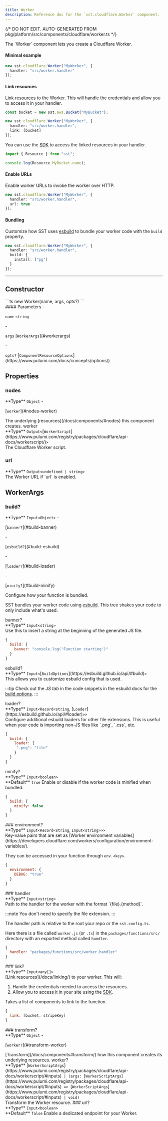```yaml
---
title: Worker
description: Reference doc for the `sst.cloudflare.Worker` component.
---
```


{/* DO NOT EDIT. AUTO-GENERATED FROM pkg/platform/src/components/cloudflare/worker.ts */}


<div class="tsdoc">

<Section type="about">
The `Worker` component lets you create a Cloudflare Worker.

#### Minimal example

```ts
new sst.cloudflare.Worker("MyWorker", {
  handler: "src/worker.handler"
});
```

#### Link resources

[Link resources](/docs/linking/) to the Worker. This will handle the credentials
and allow you to access it in your handler.

```ts {5}
const bucket = new sst.aws.Bucket("MyBucket");

new sst.cloudflare.Worker("MyWorker", {
  handler: "src/worker.handler",
  link: [bucket]
});
```

You can use the [SDK](/docs/reference/sdk/) to access the linked resources
in your handler.

```ts title="src/worker.ts"
import { Resource } from "sst";

console.log(Resource.MyBucket.name);
```

#### Enable URLs

Enable worker URLs to invoke the worker over HTTP.

```ts {3}
new sst.cloudflare.Worker("MyWorker", {
  handler: "src/worker.handler",
  url: true
});
```

#### Bundling

Customize how SST uses [esbuild](https://esbuild.github.io/) to bundle your worker code with the `build` property.

```ts
new sst.cloudflare.Worker("MyWorker", {
  handler: "src/worker.handler",
  build: {
    install: ["pg"]
  }
});
```
</Section>

---

## Constructor

<Segment>
<Section type="signature">
```ts
new Worker(name, args, opts?)
```
</Section>

<Section type="parameters">
#### Parameters
- <p><code class="key">name</code> <code class="primitive">string</code></p>
- <p><code class="key">args</code> [<code class="type">WorkerArgs</code>](#workerargs)</p>
- <p><code class="key">opts?</code> [<code class="type">ComponentResourceOptions</code>](https://www.pulumi.com/docs/concepts/options/)</p>
</Section>
</Segment>

## Properties

### nodes
<Segment>
<Section type="parameters">
<InlineSection>
**Type** <code class="primitive">Object</code>
</InlineSection>
- <p>[<code class="key">worker</code>](#nodes-worker)</p>
</Section>
The underlying [resources](/docs/components/#nodes) this component creates.
</Segment>
<NestedTitle id="nodes-worker" Tag="h4" parent="nodes.">worker</NestedTitle>
<Segment>
<Section type="parameters">
<InlineSection>
**Type** <code class="primitive">Output</code><code class="symbol">&lt;</code>[<code class="type">WorkerScript</code>](https://www.pulumi.com/registry/packages/cloudflare/api-docs/workerscript/)<code class="symbol">&gt;</code>
</InlineSection>
</Section>
The Cloudflare Worker script.
</Segment>

### url
<Segment>
<Section type="parameters">
<InlineSection>
**Type** <code class="primitive">Output</code><code class="symbol">&lt;</code><code class="primitive">undefined</code><code class="symbol"> | </code><code class="primitive">string</code><code class="symbol">&gt;</code>
</InlineSection>
</Section>
The Worker URL if `url` is enabled.
</Segment>

## WorkerArgs
### build?
<Segment>
<Section type="parameters">
<InlineSection>
**Type** <code class="primitive">Input</code><code class="symbol">&lt;</code><code class="primitive">Object</code><code class="symbol">&gt;</code>
</InlineSection>
- <p>[<code class="key">banner?</code>](#build-banner)</p>
- <p>[<code class="key">esbuild?</code>](#build-esbuild)</p>
- <p>[<code class="key">loader?</code>](#build-loader)</p>
- <p>[<code class="key">minify?</code>](#build-minify)</p>
</Section>
Configure how your function is bundled.

SST bundles your worker code using [esbuild](https://esbuild.github.io/). This tree shakes your code to only include what's used.

</Segment>
<NestedTitle id="build-banner" Tag="h4" parent="build.">banner?</NestedTitle>
<Segment>
<Section type="parameters">
<InlineSection>
**Type** <code class="primitive">Input</code><code class="symbol">&lt;</code><code class="primitive">string</code><code class="symbol">&gt;</code>
</InlineSection>
</Section>
Use this to insert a string at the beginning of the generated JS file.

```js
{
  build: {
    banner: "console.log('Function starting')"
  }
}
```
</Segment>
<NestedTitle id="build-esbuild" Tag="h4" parent="build.">esbuild?</NestedTitle>
<Segment>
<Section type="parameters">
<InlineSection>
**Type** <code class="primitive">Input</code><code class="symbol">&lt;</code>[<code class="type">BuildOptions</code>](https://esbuild.github.io/api/#build)<code class="symbol">&gt;</code>
</InlineSection>
</Section>
This allows you to customize esbuild config that is used.

:::tip
Check out the _JS tab_ in the code snippets in the esbuild docs for the
[build options](https://esbuild.github.io/api/#build).
:::

</Segment>
<NestedTitle id="build-loader" Tag="h4" parent="build.">loader?</NestedTitle>
<Segment>
<Section type="parameters">
<InlineSection>
**Type** <code class="primitive">Input</code><code class="symbol">&lt;</code><code class="primitive">Record</code><code class="symbol">&lt;</code><code class="primitive">string</code>, [<code class="type">Loader</code>](https://esbuild.github.io/api/#loader)<code class="symbol">&gt;</code><code class="symbol">&gt;</code>
</InlineSection>
</Section>
Configure additional esbuild loaders for other file extensions. This is useful
when your code is importing non-JS files like `.png`, `.css`, etc.

```js
{
  build: {
    loader: {
     ".png": "file"
    }
  }
}
```
</Segment>
<NestedTitle id="build-minify" Tag="h4" parent="build.">minify?</NestedTitle>
<Segment>
<Section type="parameters">
<InlineSection>
**Type** <code class="primitive">Input</code><code class="symbol">&lt;</code><code class="primitive">boolean</code><code class="symbol">&gt;</code>
</InlineSection>
</Section>

<InlineSection>
**Default** <code class="primitive">true</code>
</InlineSection>
Enable or disable if the worker code is minified when bundled.

```js
{
  build: {
    minify: false
  }
}
```
</Segment>
### environment?
<Segment>
<Section type="parameters">
<InlineSection>
**Type** <code class="primitive">Input</code><code class="symbol">&lt;</code><code class="primitive">Record</code><code class="symbol">&lt;</code><code class="primitive">string</code>, <code class="primitive">Input</code><code class="symbol">&lt;</code><code class="primitive">string</code><code class="symbol">&gt;</code><code class="symbol">&gt;</code><code class="symbol">&gt;</code>
</InlineSection>
</Section>
Key-value pairs that are set as [Worker environment variables](https://developers.cloudflare.com/workers/configuration/environment-variables/).

They can be accessed in your function through `env.<key>`.

```js
{
  environment: {
    DEBUG: "true"
  }
}
```
</Segment>
### handler
<Segment>
<Section type="parameters">
<InlineSection>
**Type** <code class="primitive">Input</code><code class="symbol">&lt;</code><code class="primitive">string</code><code class="symbol">&gt;</code>
</InlineSection>
</Section>
Path to the handler for the worker with the format `{file}.{method}`.

:::note
You don't need to specify the file extension.
:::

The handler path is relative to the root your repo or the `sst.config.ts`.

Here there is a file called `worker.js` (or `.ts`) in the `packages/functions/src/`
directory with an exported method called `handler`.

```js
{
  handler: "packages/functions/src/worker.handler"
}
```
</Segment>
### link?
<Segment>
<Section type="parameters">
<InlineSection>
**Type** <code class="primitive">Input</code><code class="symbol">&lt;</code><code class="primitive">any</code><code class="symbol">[]</code><code class="symbol">&gt;</code>
</InlineSection>
</Section>
[Link resources](/docs/linking/) to your worker. This will:

1. Handle the credentials needed to access the resources.
2. Allow you to access it in your site using the [SDK](/docs/reference/sdk/).

Takes a list of components to link to the function.

```js
{
  link: [bucket, stripeKey]
}
```
</Segment>
### transform?
<Segment>
<Section type="parameters">
<InlineSection>
**Type** <code class="primitive">Object</code>
</InlineSection>
- <p>[<code class="key">worker?</code>](#transform-worker)</p>
</Section>
[Transform](/docs/components#transform/) how this component creates its underlying
resources.

</Segment>
<NestedTitle id="transform-worker" Tag="h4" parent="transform.">worker?</NestedTitle>
<Segment>
<Section type="parameters">
<InlineSection>
**Type** [<code class="type">WorkerScriptArgs</code>](https://www.pulumi.com/registry/packages/cloudflare/api-docs/workerscript/#inputs)<code class="symbol"> | </code><code class="symbol">(</code><code class="primitive">args</code><code class="symbol">: </code>[<code class="type">WorkerScriptArgs</code>](https://www.pulumi.com/registry/packages/cloudflare/api-docs/workerscript/#inputs)<code class="symbol"> => </code>[<code class="type">WorkerScriptArgs</code>](https://www.pulumi.com/registry/packages/cloudflare/api-docs/workerscript/#inputs)<code class="symbol"> | </code><code class="primitive">void</code><code class="symbol">)</code>
</InlineSection>
</Section>
Transform the Worker resource.

</Segment>
### url?
<Segment>
<Section type="parameters">
<InlineSection>
**Type** <code class="primitive">Input</code><code class="symbol">&lt;</code><code class="primitive">boolean</code><code class="symbol">&gt;</code>
</InlineSection>
</Section>

<InlineSection>
**Default** <code class="primitive">false</code>
</InlineSection>
Enable a dedicated endpoint for your Worker.

</Segment>
</div>